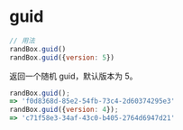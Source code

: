 # guid

```js
// 用法
randBox.guid()
randBox.guid({version: 5})
```

返回一个随机 guid，默认版本为 5。

```js
randBox.guid();
=> 'f0d8368d-85e2-54fb-73c4-2d60374295e3'
randBox.guid({version: 4});
=> 'c71f58e3-34af-43c0-b405-2764d6947d21'
```
